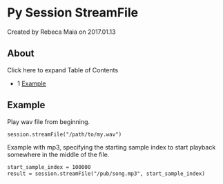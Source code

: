 
# Py Session StreamFile 

 Created by  Rebeca Maia on 2017.01.13

## About

Click here to expand Table of Contents

* 1 [Example](#example)

## Example

Play wav file from beginning.

```xml
session.streamFile("/path/to/my.wav")
```

Example with mp3, specifying the starting sample index to start playback somewhere in the middle of the file.

```xml
start_sample_index = 100000 
result = session.streamFile("/pub/song.mp3", start_sample_index)
```

  


